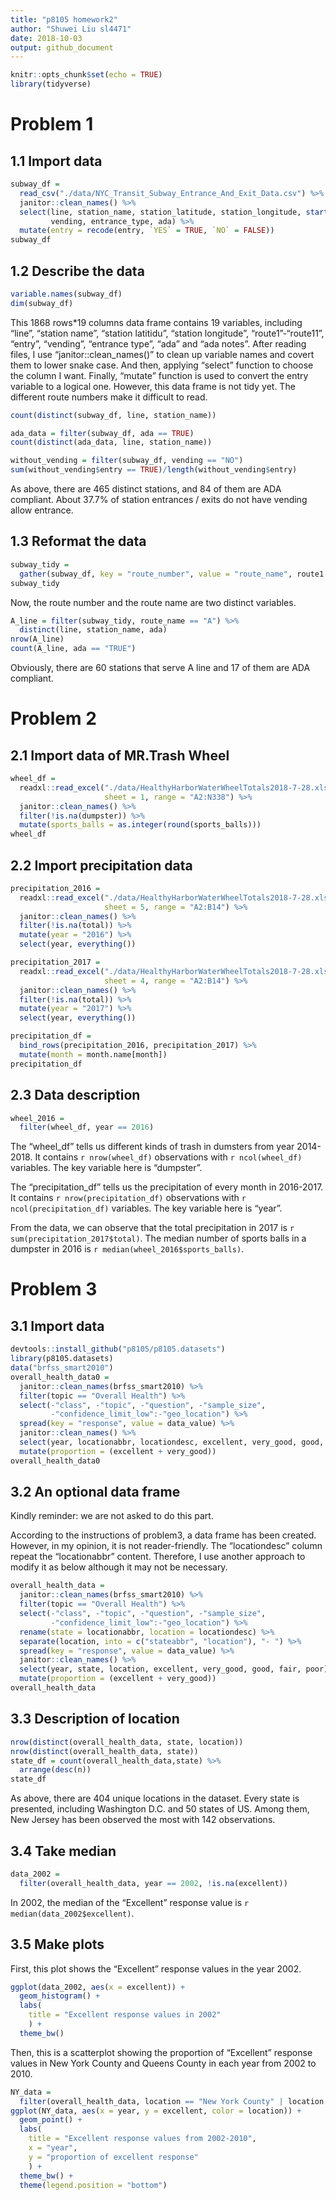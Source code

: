 ```yaml
---
title: "p8105 homework2"
author: "Shuwei Liu sl4471"
date: 2018-10-03
output: github_document
---
```


```r
knitr::opts_chunk$set(echo = TRUE)
library(tidyverse)
```

# Problem 1

## 1.1 Import data

```r
subway_df = 
  read_csv("./data/NYC_Transit_Subway_Entrance_And_Exit_Data.csv") %>% 
  janitor::clean_names() %>% 
  select(line, station_name, station_latitude, station_longitude, starts_with("route"), entry,
         vending, entrance_type, ada) %>% 
  mutate(entry = recode(entry, `YES` = TRUE, `NO` = FALSE))
subway_df
```

## 1.2 Describe the data

```r
variable.names(subway_df)
dim(subway_df)
```

This 1868 rows*19 columns data frame contains 19 variables, including "line", "station name", "station latitidu", "station longitude", "route1"-"route11", "entry", "vending", "entrance type", "ada" and "ada notes". After reading files, I use "janitor::clean_names()" to clean up variable names and covert them to lower snake case. And then, applying "select" function to choose the column I want. Finally, "mutate" function is used to convert the entry variable to a logical one. However, this data frame is not tidy yet. The different route numbers make it difficult to read.


```r
count(distinct(subway_df, line, station_name))

ada_data = filter(subway_df, ada == TRUE)
count(distinct(ada_data, line, station_name))

without_vending = filter(subway_df, vending == "NO")
sum(without_vending$entry == TRUE)/length(without_vending$entry)
```

As above, there are 465 distinct stations, and 84 of them are ADA compliant. About 37.7% of station entrances / exits do not have vending allow entrance.

## 1.3 Reformat the data

```r
subway_tidy = 
  gather(subway_df, key = "route_number", value = "route_name", route1:route11)
subway_tidy
```

Now, the route number and the route name are two distinct variables.

```r
A_line = filter(subway_tidy, route_name == "A") %>% 
  distinct(line, station_name, ada)
nrow(A_line)
count(A_line, ada == "TRUE")
```

Obviously, there are 60 stations that serve A line and 17 of them are ADA compliant.

# Problem 2

## 2.1 Import data of MR.Trash Wheel

```r
wheel_df = 
  readxl::read_excel("./data/HealthyHarborWaterWheelTotals2018-7-28.xlsx", 
                     sheet = 1, range = "A2:N338") %>% 
  janitor::clean_names() %>% 
  filter(!is.na(dumpster)) %>% 
  mutate(sports_balls = as.integer(round(sports_balls)))
wheel_df
```

## 2.2 Import precipitation data

```r
precipitation_2016 = 
  readxl::read_excel("./data/HealthyHarborWaterWheelTotals2018-7-28.xlsx", 
                     sheet = 5, range = "A2:B14") %>% 
  janitor::clean_names() %>% 
  filter(!is.na(total)) %>% 
  mutate(year = "2016") %>% 
  select(year, everything())

precipitation_2017 = 
  readxl::read_excel("./data/HealthyHarborWaterWheelTotals2018-7-28.xlsx", 
                     sheet = 4, range = "A2:B14") %>% 
  janitor::clean_names() %>% 
  filter(!is.na(total)) %>% 
  mutate(year = "2017") %>% 
  select(year, everything())

precipitation_df = 
  bind_rows(precipitation_2016, precipitation_2017) %>%
  mutate(month = month.name[month])
precipitation_df
```

## 2.3 Data description

```r
wheel_2016 = 
  filter(wheel_df, year == 2016) 
```

The "wheel_df" tells us different kinds of trash in dumsters from year 2014-2018. It contains `r nrow(wheel_df)` observations with `r ncol(wheel_df)` variables. The key variable here is "dumpster".

The "precipitation_df" tells us the precipitation of every month in 2016-2017. It contains `r nrow(precipitation_df)` observations with `r ncol(precipitation_df)` variables. The key variable here is "year".

From the data, we can observe that the total precipitation in 2017 is `r sum(precipitation_2017$total)`. The median number of sports balls in a dumpster in 2016 is `r median(wheel_2016$sports_balls)`.

# Problem 3

## 3.1 Import data

```r
devtools::install_github("p8105/p8105.datasets")
library(p8105.datasets)
data("brfss_smart2010")
overall_health_data0 = 
  janitor::clean_names(brfss_smart2010) %>% 
  filter(topic == "Overall Health") %>% 
  select(-"class", -"topic", -"question", -"sample_size",
         -"confidence_limit_low":-"geo_location") %>% 
  spread(key = "response", value = data_value) %>% 
  janitor::clean_names() %>% 
  select(year, locationabbr, locationdesc, excellent, very_good, good, fair, poor) %>% 
  mutate(proportion = (excellent + very_good))
overall_health_data0
```

## 3.2 An optional data frame

Kindly reminder: we are not asked to do this part.

According to the instructions of problem3, a data frame has been created. However, in my opinion, it is not reader-friendly. The "locationdesc" column repeat the "locationabbr" content. Therefore, I use another approach to modify it as below although it may not be necessary.

```r
overall_health_data = 
  janitor::clean_names(brfss_smart2010) %>% 
  filter(topic == "Overall Health") %>% 
  select(-"class", -"topic", -"question", -"sample_size",
         -"confidence_limit_low":-"geo_location") %>% 
  rename(state = locationabbr, location = locationdesc) %>% 
  separate(location, into = c("stateabbr", "location"), "- ") %>% 
  spread(key = "response", value = data_value) %>% 
  janitor::clean_names() %>% 
  select(year, state, location, excellent, very_good, good, fair, poor) %>% 
  mutate(proportion = (excellent + very_good))
overall_health_data
```

## 3.3 Description of location

```r
nrow(distinct(overall_health_data, state, location))
nrow(distinct(overall_health_data, state))
state_df = count(overall_health_data,state) %>% 
  arrange(desc(n))
state_df
```

As above, there are 404 unique locations in the dataset. Every state is presented, including Washington D.C. and 50 states of US. Among them, New Jersey has been observed the most with 142 observations.

## 3.4 Take median

```r
data_2002 = 
  filter(overall_health_data, year == 2002, !is.na(excellent))
```

In 2002, the median of the "Excellent" response value is `r median(data_2002$excellent)`.

## 3.5 Make plots

First, this plot shows the "Excellent" response values in the year 2002.

```r
ggplot(data_2002, aes(x = excellent)) + 
  geom_histogram() +
  labs(
    title = "Excellent response values in 2002"
    ) +
  theme_bw()
```

Then, this is a scatterplot showing the proportion of "Excellent" response values in New York County and Queens County in each year from 2002 to 2010.

```r
NY_data = 
  filter(overall_health_data, location == "New York County" | location == "Queens County")
ggplot(NY_data, aes(x = year, y = excellent, color = location)) + 
  geom_point() +
  labs(
    title = "Excellent response values from 2002-2010",
    x = "year",
    y = "proportion of excellent response"
    ) +
  theme_bw() +
  theme(legend.position = "bottom")
```
